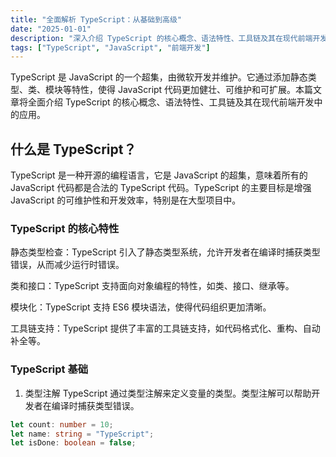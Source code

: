 ```yaml
---
title: "全面解析 TypeScript：从基础到高级"
date: "2025-01-01"
description: "深入介绍 TypeScript 的核心概念、语法特性、工具链及其在现代前端开发中的应用"
tags: ["TypeScript", "JavaScript", "前端开发"]
---
```


TypeScript 是 JavaScript 的一个超集，由微软开发并维护。它通过添加静态类型、类、模块等特性，使得 JavaScript 代码更加健壮、可维护和可扩展。本篇文章将全面介绍 TypeScript 的核心概念、语法特性、工具链及其在现代前端开发中的应用。

## 什么是 TypeScript？
TypeScript 是一种开源的编程语言，它是 JavaScript 的超集，意味着所有的 JavaScript 代码都是合法的 TypeScript 代码。TypeScript 的主要目标是增强 JavaScript 的可维护性和开发效率，特别是在大型项目中。

### TypeScript 的核心特性
静态类型检查：TypeScript 引入了静态类型系统，允许开发者在编译时捕获类型错误，从而减少运行时错误。

类和接口：TypeScript 支持面向对象编程的特性，如类、接口、继承等。

模块化：TypeScript 支持 ES6 模块语法，使得代码组织更加清晰。

工具链支持：TypeScript 提供了丰富的工具链支持，如代码格式化、重构、自动补全等。

### TypeScript 基础
1. 类型注解
TypeScript 通过类型注解来定义变量的类型。类型注解可以帮助开发者在编译时捕获类型错误。
```typescript
let count: number = 10;
let name: string = "TypeScript";
let isDone: boolean = false;
```